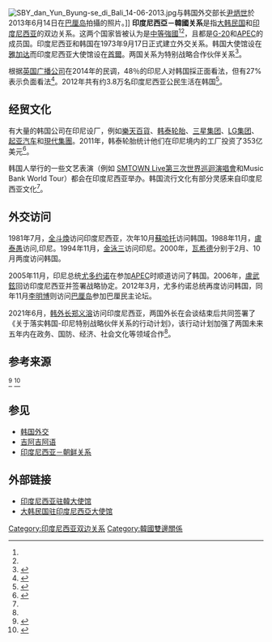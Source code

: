 {{noteTA
<!--朝鮮半島條目適用-->
|1=zh-cn:韩国;zh-tw:南韓;
|2=zh-cn:朝鲜;zh-tw:北韓;
|3=zh-cn:巴厘;zh-tw:峇里;
}}
{{Infobox Bilateral relations|印度尼西亚－韩国|Indonesia|South Korea|filetype=svg}}
[[File:SBY_dan_Yun_Byung-se_di_Bali_14-06-2013.jpg|thumb]]与韩国外交部长[[尹炳世|尹炳世]]於2013年6月14日在[[巴厘岛|巴厘岛]]拍攝的照片。]]
'''印度尼西亞－韓國关系'''是指[[大韩民国|大韩民国]]和[[印度尼西亚|印度尼西亚]]的双边关系。这两个国家皆被认为是[[中等強國|中等強國]]<ref name="Tempo" /><ref name="JakartaPost" />，且都是[[二十國集團|G-20]]和[[亚洲太平洋经济合作组织|APEC]]的成员国。印度尼西亚和韩国在1973年9月17日正式建立外交关系。韩国大使馆设在[[雅加达|雅加达]]而印度尼西亚大使馆设在[[首爾|首爾]]。两国关系为特别战略合作伙伴关系<ref name=":0">{{Cite web|title=详讯：韩外长郑义溶分别与印尼总统和外长举行会谈|url=https://cn.yna.co.kr/view/ACK20210625007000881|access-date=2021-08-03|date=2021-06-25|publisher=韩联社|language=zh|archive-url=https://web.archive.org/web/20210803073448/https://cn.yna.co.kr/view/ACK20210625007000881?section=search|archive-date=2021-08-03|dead-url=no}}</ref>。

根据[[英国广播公司|英国广播公司]]在2014年的民调，48％的印尼人对韩国採正面看法，但有27%表示负面看法<ref>{{Cite web|url= http://downloads.bbc.co.uk/mediacentre/country-rating-poll.pdf|title= BBC World service poll|accessdate= 2016-11-27|author= BBC|authorlink= 英国广播公司|date= 2014-06-03|format= PDF|work= |publisher= |pages= 41|language= en|doi= |archiveurl= https://web.archive.org/web/20181002222058/http://downloads.bbc.co.uk/mediacentre/country-rating-poll.pdf|archivedate= 2018-10-02|quote= |dead-url= no}}</ref>。2012年共有约3.8万名印度尼西亚公民生活在韩国<ref>{{Cite web|url=http://kbriseoul.kr/kbriseoul/index.php/en/relations|title=Relations|accessdate=2016-11-26|author=Super|work=kbriseoul.kr|deadurl=yes|archiveurl=https://web.archive.org/web/20161127022418/http://kbriseoul.kr/kbriseoul/index.php/en/relations|archivedate=2016-11-27|df=}}</ref>。

== 经贸文化 ==

有大量的韩国公司在印尼设厂，例如[[樂天百貨|樂天百貨]]、[[韩泰轮胎|韩泰轮胎]]、[[三星集团|三星集团]]、[[LG集团|LG集团]]、[[起亚汽车|起亚汽车]]和[[現代集團|現代集團]]。2011年，韩泰轮胎统计他们在印尼境内的工厂投资了353亿美元<ref>{{Cite web |url=http://www.thejakartapost.com/news/2011/01/20/hankook-announces-us353-million-investment.html |title=Hankook announces US$353 million investment |author=Rangga D Fadillah |publisher=The Jakarta Post |deadurl=yes |archiveurl=https://web.archive.org/web/20110124161517/http://www.thejakartapost.com/news/2011/01/20/hankook-announces-us353-million-investment.html |archivedate=2011-01-24 |accessdate=2016-11-26 }}</ref>。

韩国人举行的一些文艺表演（例如 [[SMTOWN_Live第三次世界巡迴演唱會|SMTOWN Live第三次世界巡迴演唱會]]和Music Bank World Tour）都会在印度尼西亚举办。韩国流行文化有部分灵感来自印度尼西亚文化<ref name="JakartaPost" />。

== 外交访问 ==
1981年7月，[[全斗煥|全斗煥]]访问印度尼西亚，次年10月[[蘇哈托|蘇哈托]]访问韩国。1988年11月，[[盧泰愚|盧泰愚]]访问,印尼。1994年11月，[[金泳三|金泳三]]访问印尼。2000年，[[阿卜杜拉赫曼·瓦希德|瓦希德]]分别于2月、10月两度访问韩国。

2005年11月，印尼总统[[苏西洛·班邦·尤多约诺|尤多约诺]]在参加[[亚太经济合作组织|APEC]]时顺道访问了韩国。2006年，[[盧武鉉|盧武鉉]]回访印度尼西亚并签署战略协定。2012年3月，尤多约诺总统再度访问韩国，同年11月[[李明博|李明博]]则访问[[巴厘岛|巴厘岛]]参加巴厘民主论坛。

2021年6月，[[韓國外交部長|韩外长]][[郑义溶|郑义溶]]访问印度尼西亚，两国外长在会谈结束后共同签署了《关于落实韩国-印尼特别战略伙伴关系的行动计划》，该行动计划加强了两国未来五年内在政务、国防、经济、社会文化等领域合作<ref name=":0" />。

== 参考来源 ==
<references>
<ref name="JakartaPost">{{Cite web|url=http://www.thejakartapost.com/news/2013/03/08/40-years-friendship-s-korea-indonesia-embark-stronger-strategic-partnership.html|title=40 years of friendship: S. Korea, Indonesia embark on stronger strategic partnership|accessdate=2013-05-28|author=Veeramalla Anjaiah|date=2013-03-08 <!-- , 11:30 AM -->|work=www.thejakartapost.com|publisher=The Jakarta Post|archive-date=2020-06-27|archive-url=https://web.archive.org/web/20200627180333/https://www.thejakartapost.com/news/2013/03/08/40-years-friendship-s-korea-indonesia-embark-stronger-strategic-partnership.html|dead-url=no}}</ref>
<ref name="Tempo">{{Cite web|url=http://en.tempo.co/read/news/2013/05/23/074482547/Indonesia-S-Korea-Lay-Groundwork-for-Middle-Power-Partnership|title=Indonesia, S. Korea Lay Groundwork for Middle Power Partnership|accessdate=2013-05-28|date=2013-05-23 <!-- , 05:26 WIB -->|work=en.tempo.co|publisher=Tempo.co|archive-date=2016-11-27|archive-url=https://web.archive.org/web/20161127022135/http://en.tempo.co/read/news/2013/05/23/074482547/Indonesia-S-Korea-Lay-Groundwork-for-Middle-Power-Partnership|dead-url=no}}</ref>
</references>

== 参见 ==
*[[韩国外交|韩国外交]]
*[[吉阿吉阿语|吉阿吉阿语]]
*[[印度尼西亚－朝鲜关系|印度尼西亚－朝鲜关系]]

== 外部链接 ==
* [https://web.archive.org/web/20130622002627/http://kbriseoul.kr/kbriseoul/index.php/id/ 印度尼西亚驻韓大使馆]
* [http://idn.mofa.go.kr/worldlanguage/asia/idn/main/index.jsp 大韩民国驻印度尼西亞大使馆]{{Wayback|url=http://idn.mofa.go.kr/worldlanguage/asia/idn/main/index.jsp |date=20130510012050 }}
{{印度尼西亞外交}}
{{韓國外交}}
[[Category:印度尼西亚双边关系|Category:印度尼西亚双边关系]]
[[Category:韓國雙邊關係|Category:韓國雙邊關係]]